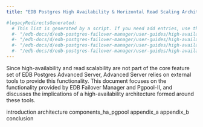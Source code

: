 ```yaml
---
title: "EDB Postgres High Availability & Horizontal Read Scaling Architecture"

#legacyRedirectsGenerated:
  # This list is generated by a script. If you need add entries, use the `legacyRedirects` key.
  #- "/edb-docs/d/edb-postgres-failover-manager/user-guides/high-availability-scalability-guide/4.1/genindex.html"
  #- "/edb-docs/d/edb-postgres-failover-manager/user-guides/high-availability-scalability-guide/4.1/introduction.html"
  #- "/edb-docs/d/edb-postgres-failover-manager/user-guides/high-availability-scalability-guide/4.1/conclusion.html"
  #- "/edb-docs/d/edb-postgres-failover-manager/user-guides/high-availability-scalability-guide/4.1/index.html"
---
```


Since high-availability and read scalability are not part of the core feature set of EDB Postgres Advanced Server, Advanced Server relies on external tools to provide this functionality. This document focuses on the functionality provided by EDB Failover Manager and Pgpool-II, and discusses the implications of a high-availability architecture formed around these tools. 

<div class="toctree" maxdepth="3">

introduction architecture components_ha_pgpool appendix_a appendix_b conclusion

</div>

